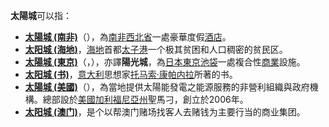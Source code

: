 '''太陽城'''可以指：
*'''[[太陽城_(南非)|太陽城 (南非)]]'''（{{lang-en|Sun City}}），為[[南非|南非]][[西北省_(南非)|西北省]]一處豪華度假[[酒店|酒店]]。
*'''[[太阳城_(海地)|太阳城 (海地)]]'''，[[海地|海地]]首都[[太子港|太子港]]一个极其贫困和人口稠密的贫民区。
*'''[[太陽城_(東京)|太陽城 (東京)]]'''（{{lang|ja|サンシャインシティ}}，{{lang|en|Sunshine City}}），亦譯'''陽光城'''，為[[日本|日本]][[東京|東京]][[池袋|池袋]]一處複合性[[商業|商業]]設施。
*'''[[太阳城_(书)|太阳城 (书)]]'''，[[意大利|意大利]]思想家[[托马索·康帕内拉|托马索·康帕内拉]]所著的书。
*'''[[太陽城_(美國)|太陽城 (美國)]]'''（{{lang|en|SolarCity}}），為當地提供太陽能發電之能源服務的非營利組織與政府機構。總部設於[[美國|美國]][[加利福尼亞州|加利福尼亞州]]聖馬刁，創立於2006年。
*'''[[太阳城_(澳门)|太阳城 (澳门)]]'''，是个以帮澳门赌场找客人去赌钱为主要行当的商业集团。

{{disambig|Cat=三字地名消歧义|T太}}